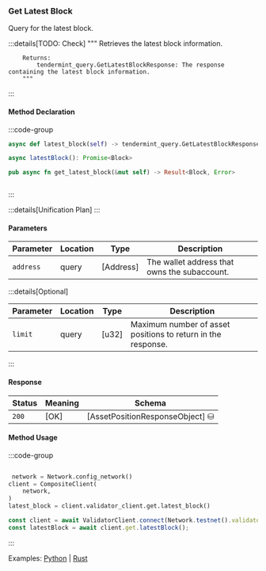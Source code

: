 ### Get Latest Block

Query for the latest block.

:::details[TODO: Check]
        """
        Retrieves the latest block information.

        Returns:
            tendermint_query.GetLatestBlockResponse: The response containing the latest block information.
        """
:::

#### Method Declaration

:::code-group

```python [Python]
async def latest_block(self) -> tendermint_query.GetLatestBlockResponse
```

```typescript [TypeScript]
async latestBlock(): Promise<Block>
```

```rust [Rust]
pub async fn get_latest_block(&mut self) -> Result<Block, Error>
```

```url [API]
```

:::

:::details[Unification Plan]
:::

#### Parameters

| Parameter           | Location | Type               | Description                                                           |
| ------------------- | -------- | ------------------ | --------------------------------------------------------------------- |
| `address`           | query    | [Address]          | The wallet address that owns the subaccount.                          |

:::details[Optional]

| Parameter                     | Location | Type                      | Description                                                  |
| ----------------------------- | -------- | ------------------------- | ------------------------------------------------------------ |
| `limit`                       | query    | [u32]                     | Maximum number of asset positions to return in the response. |

:::

#### Response

| Status | Meaning     | Schema                          |
| ------ | ----------- | ------------------------------- |
| `200`  | [OK]        | [AssetPositionResponseObject] ⛁ |

#### Method Usage

:::code-group

```rust [Rust]
```

```python [Python]
 network = Network.config_network()
client = CompositeClient(
    network,
)
latest_block = client.validator_client.get.latest_block()
```

```typescript [TypeScript]
const client = await ValidatorClient.connect(Network.testnet().validatorConfig);
const latestBlock = await client.get.latestBlock();
```

:::

Examples: [Python] | [Rust]

[Python]: https://github.com/dydxprotocol/v4-clients/blob/3e8c7e1b960291b7ef273962d374d9934a5c4d33/v4-client-py-v2/examples/validator_get_example.py#L36
[Rust]: https://github.com/dydxprotocol/v4-clients/blob/3e8c7e1b960291b7ef273962d374d9934a5c4d33/v4-client-rs/client/examples/validator_get.rs#L53
